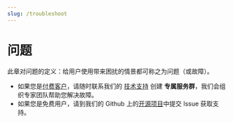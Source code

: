 ```yaml
---
slug: /troubleshoot
---
```




# 问题


此章对问题的定义：给用户使用带来困扰的情景都可称之为问题（或故障）。  


* 如果您是[付费客户](./business)，请随时联系我们的 [技术支持](./helpdesk) 创建 **专属服务群**，我们会组织专家团队帮助您解决故障。  
* 如果您是免费用户，请到我们的 Github 上的[开源项目](https://github.com/websoft9/websoft9)中提交 Issue 获取支持。  

<DocCardList items={useCurrentSidebarCategory().items}/>